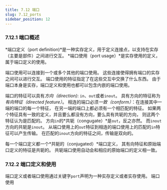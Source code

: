 ```yaml
---
title: 7.12 端口 
slug: 7.12_ports
sidebar_position: 12
---
```


### 7.12.1 端口概述

*端口定义（port definition)*是一种实存定义，用于定义连接点，以支持在实存（主要是部件）之间进行交互。
*端口使用（port usage）*是实存使用的定义，属于端口定义的使用。

端口使用可以连接到一个或多个其他的端口使用。
这些连接使得拥有端口的实存之间可以进行交互。
端口使用的特征指定了在这些交互中交换了什么东西。
由于端口本身是实存，端口定义和使用也都可以包含内嵌的端口使用。

端口的特征可以具有*方向（direction)*: `in`、`out`或者`inout`。 
具有方向的特征称为*有向特征（directed feature）*。 
相连的端口必须*一致（conform）*：在连接其中一端的端口的每一个特征，
在另一端的端口上都必须有一个相匹配的特征。
如果两个特征具有一致的定义，并且要么都没有方向，要么具有共轭的方向，
则这两个特征认为是匹配的。
方向`in`的*共轭（congugate）*是`out`，反之亦然。
而`inout`方向的共轭是`inout`。 
从端口使用上的`out`特征到相连的端口使用上的匹配的`in`特征可以产生传输。
在匹配的`inout`方向的特征之间，传输是双向的。

每一个端口定义都一个*共轭的（conjugated）*端口定义，
其有向特征和原始端口定义的特征是共轭的。
共轭端口使用自动会和相应的原始端口的定义相一致。


### 7.12.2 端口定义和使用

端口定义或者端口使用通过关键字`port`声明为一种实存定义或者实存使用。
端口使用
